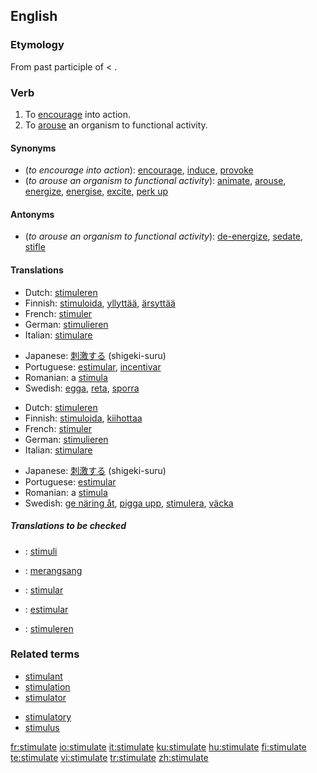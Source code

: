 ==English==

===Etymology===
From {{L.}} {{term|stimulatus|lang=la}} past participle of {{term|stimulo|stimulō|goad on|lang=la}} < {{L.}} {{term|stimulus||goad|lang=la}}.

===Verb===
{{en-verb|stimulat|ing}}

# To [[encourage]] into action.
# To [[arouse]] an organism to functional activity.

====Synonyms====
*(''to encourage into action''): [[encourage]], [[induce]], [[provoke]]
*(''to arouse an organism to functional activity''): [[animate]], [[arouse]], [[energize]], [[energise]], [[excite]], [[perk up]]

====Antonyms====
*(''to arouse an organism to functional activity''): [[de-energize]], [[sedate]], [[stifle]]

====Translations====
{{trans-top|to encourage into action}}
*Dutch: [[stimuleren]]
*Finnish: [[stimuloida]], [[yllyttää]], [[ärsyttää]]
*French: [[stimuler]]
*German: [[stimulieren]]
*Italian: [[stimulare]]
{{trans-mid}}
*Japanese: [[刺激する]] (shigeki-suru)
*Portuguese: [[estimular]], [[incentivar]]
*Romanian: a [[stimula]]
*Swedish: [[egga]], [[reta]], [[sporra]]
{{trans-bottom}}

{{trans-top|to arouse an organism to functional activity}}
*Dutch: [[stimuleren]]
*Finnish: [[stimuloida]], [[kiihottaa]]
*French: [[stimuler]]
*German: [[stimulieren]]
*Italian: [[stimulare]]
{{trans-mid}}
*Japanese: [[刺激する]] (shigeki-suru)
*Portuguese: [[estimular]]
*Romanian: a [[stimula]]
*Swedish: [[ge näring åt]], [[pigga upp]], [[stimulera]], [[väcka]]
{{trans-bottom}}

=====Translations to be checked=====
{{checktrans}}
*{{ttbc|Esperanto}}: [[stimuli]]
*{{ttbc|Indonesian}}: [[rangsang|merangsang]]
*{{ttbc|Interlingua}}: [[stimular]]
*{{ttbc|Spanish}}: [[estimular]]
*{{ttbc|Dutch}}: [[stimuleren]]

===Related terms===
{{top2}}
*[[stimulant]]
*[[stimulation]]
*[[stimulator]]
{{mid2}}
*[[stimulatory]]
*[[stimulus]]
{{bottom}}

[[fr:stimulate]]
[[io:stimulate]]
[[it:stimulate]]
[[ku:stimulate]]
[[hu:stimulate]]
[[fi:stimulate]]
[[te:stimulate]]
[[vi:stimulate]]
[[tr:stimulate]]
[[zh:stimulate]]